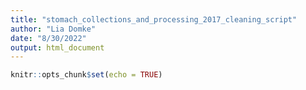 ```yaml
---
title: "stomach_collections_and_processing_2017_cleaning_script"
author: "Lia Domke"
date: "8/30/2022"
output: html_document
---
```


```r
knitr::opts_chunk$set(echo = TRUE)
```
